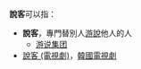 '''說客'''可以指：

* '''說客'''，專門替別人[[游說|游說]]他人的人
**[[游说集团|游说集团]]
* [[說客_(電視劇)|說客 (電視劇)]]，[[韓國電視劇|韓國電視劇]]

{{disambig|CAT=二字消歧义}}